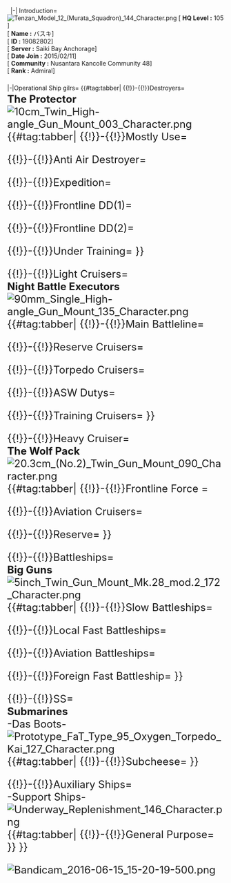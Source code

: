 <font size="2"> </font><!-- Code start--><tabber>
|-| Introduction=
[[File:Tenzan_Model_12_(Murata_Squadron)_144_Character.png|thumb]]
[ <b>HQ Level      :</b> 105 ]
<br>[ <b>Name      :</b> バスキ]
<br>[ <b>ID        :</b> 19082802]
<br>[ <b>Server    :</b> Saiki Bay Anchorage]
<br>[ <b>Date Join :</b> 2015/02/11]
<br>[ <b>Community :</b> Nusantara Kancolle Community 48]
<br>[ <b>Rank      :</b> Admiral]

|-|Operational Ship gilrs=
{{#tag:tabber|
<!-- DestroyerLine==========================================================================-->
{{!}}-{{!}}Destroyers=
<font size=5> 
<br>'''The Protector'''
[[File:10cm_Twin_High-angle_Gun_Mount_003_Character.png|thumb]]
{{#tag:tabber|
{{!}}-{{!}}Mostly Use=
<font size=5> 
{{{!}} style="width:60%;"
{{!}} align = "left"  {{!}} <font size=4 color=#000000>'''Ship''' </font>
{{!}} align = "left" style = "width: 500px;" {{!}} <font size=4 color=#000000>'''Name''' </font>
{{!}} align = "left"  {{!}} <font size=4 color=#000000>'''Level''' </font>
{{!}}-
{{!}} align = "left" {{!}} {{ShipBattleCardKai|Yuudachi/Kai Ni}}
{{!}} align = "left" {{!}} <font size=4>Yuudachi Kai Ni </font>
{{!}} align = "left" {{!}} <font size=4>86</font>
{{!}}-
{{!}} align = "left" {{!}} {{ShipBattleCardKai|Shigure/Kai Ni}}
{{!}} align = "left" {{!}} <font size=4>Shigure Kai Ni</font>
{{!}} align = "left" {{!}} <font size=4>94</font>
{{!}}-
{{!}} align = "left" {{!}} {{ShipBattleCardKai|Kawakaze/Kai Ni}}
{{!}} align = "left" {{!}} <font size=4>Kawakaze Kai Ni</font>
{{!}} align = "left" {{!}} <font size=4>79</font>
{{!}}-
{{!}} align = "left" {{!}} {{ShipBattleCardKai|Shimakaze/Kai}}
{{!}} align = "left" {{!}} <font size=4>Shimakaze Kai </font>
{{!}} align = "left" {{!}} <font size=4>94</font>
{{!}}-
{{!}} align = "left" {{!}} {{ShipBattleCardKai|Akatsuki/Kai Ni}}
{{!}} align = "left" {{!}} <font size=4>Akatsuki Kai Ni</font>
{{!}} align = "left" {{!}} <font size=4>89</font>
{{!}}-
{{!}} align = "left" {{!}} {{ShipBattleCardKai|Hibiki/Kai Ni}}
{{!}} align = "left" {{!}} <font size=4>Hibiki Kai Ni</font>
{{!}} align = "left" {{!}} <font size=4>77</font>
{{!}}-
{{!}}}

{{!}}-{{!}}Anti Air Destroyer=
<font size=5> 
{{{!}} style="width:60%;"
{{!}} align = "left"  {{!}} <font size=4 color=#000000>'''Ship''' </font>
{{!}} align = "left" style = "width: 500px;" {{!}} <font size=4 color=#000000>'''Name''' </font>
{{!}} align = "left"  {{!}} <font size=4 color=#000000>'''Level''' </font>
{{!}}-
{{!}} align = "left" {{!}} {{ShipBattleCardKai|Fubuki/Kai Ni}}
{{!}} align = "left" {{!}} <font size=4>Fubuki Kai Ni </font>
{{!}} align = "left" {{!}} <font size=4>90</font>
{{!}}-
{{!}} align = "left" {{!}} {{ShipBattleCardKai|Teruzuki/Kai}}
{{!}} align = "left" {{!}} <font size=4>Teruzuki Kai </font>
{{!}} align = "left" {{!}} <font size=4>74</font>
{{!}}-
{{!}} align = "left" {{!}} {{ShipBattleCardKai|Hatsuzuki/Kai}}
{{!}} align = "left" {{!}} <font size=4>Hatsuzuki Kai</font>
{{!}} align = "left" {{!}} <font size=4>50</font>
{{!}}-
{{!}}}

{{!}}-{{!}}Expedition=
<font size=5> 
{{{!}} style="width:60%;"
{{!}} align = "left"  {{!}} <font size=4 color=#000000>'''Ship''' </font>
{{!}} align = "left" style = "width: 500px;" {{!}} <font size=4 color=#000000>'''Name''' </font>
{{!}} align = "left"  {{!}} <font size=4 color=#000000>'''Level''' </font>
{{!}}-
{{!}} align = "left" {{!}} {{ShipBattleCardKai|Mutsuki/Kai Ni}}
{{!}} align = "left" {{!}} <font size=4>Mutsuki Kai Ni</font>
{{!}} align = "left" {{!}} <font size=4>70</font>
{{!}}-
{{!}} align = "left" {{!}} {{ShipBattleCardKai|Kisaragi/Kai Ni}}
{{!}} align = "left" {{!}} <font size=4>Kisaragi Kai Ni</font>
{{!}} align = "left" {{!}} <font size=4>70</font>
{{!}}-
{{!}} align = "left" {{!}} {{ShipBattleCardKai|Yayoi/Kai}}
{{!}} align = "left" {{!}} <font size=4>Yayoi Kai</font>
{{!}} align = "left" {{!}} <font size=4>64</font>
{{!}}-
{{!}} align = "left" {{!}} {{ShipBattleCardKai|Uzuki/Kai}}
{{!}} align = "left" {{!}} <font size=4>Uzuki Kai</font>
{{!}} align = "left" {{!}} <font size=4>54</font>
{{!}}-
{{!}} align = "left" {{!}} {{ShipBattleCardKai|Satsuki/Kai}}
{{!}} align = "left" {{!}} <font size=4>Satsuki Kai</font>
{{!}} align = "left" {{!}} <font size=4>66</font>
{{!}}-
{{!}} align = "left" {{!}} {{ShipBattleCardKai|Fumizuki/Kai}}
{{!}} align = "left" {{!}} <font size=4>Fumizuki Kai</font>
{{!}} align = "left" {{!}} <font size=4>58</font>
{{!}}-
{{!}} align = "left" {{!}} {{ShipBattleCardKai|Nagatsuki/Kai}}
{{!}} align = "left" {{!}} <font size=4>Nagatsuki Kai</font>
{{!}} align = "left" {{!}} <font size=4>58</font>
{{!}}-
{{!}} align = "left" {{!}} {{ShipBattleCardKai|Kikuzuki/Kai}}
{{!}} align = "left" {{!}} <font size=4>Kikuzuki Kai</font>
{{!}} align = "left" {{!}} <font size=4>25</font>
{{!}}-
{{!}} align = "left" {{!}} {{ShipBattleCardKai|Mikazuki/Kai}}
{{!}} align = "left" {{!}} <font size=4>Mikazuki Kai</font>
{{!}} align = "left" {{!}} <font size=4>42</font>
{{!}}-
{{!}} align = "left" {{!}} {{ShipBattleCardKai|Mochizuki/Kai}}
{{!}} align = "left" {{!}} <font size=4>Mochizuki Kai</font>
{{!}} align = "left" {{!}} <font size=4>58</font>
{{!}}-
{{!}} align = "left" {{!}} {{ShipBattleCardKai|Kamikaze/}}
{{!}} align = "left" {{!}} <font size=4>Kamikaze</font>
{{!}} align = "left" {{!}} <font size=4>19</font>
{{!}}-
{{!}} align = "left" {{!}} {{ShipBattleCardKai|Harukaze/}}
{{!}} align = "left" {{!}} <font size=4>Harukaze</font>
{{!}} align = "left" {{!}} <font size=4>14</font>
{{!}}-
{{!}}}

{{!}}-{{!}}Frontline DD(1)=
<font size=5> 
{{{!}} style="width:60%;"
{{!}} align = "left"  {{!}} <font size=4 color=#000000>'''Ship''' </font>
{{!}} align = "left" style = "width: 500px;" {{!}} <font size=4 color=#000000>'''Name''' </font>
{{!}} align = "left"  {{!}} <font size=4 color=#000000>'''Level''' </font>
{{!}}-
{{!}} align = "left" {{!}} {{ShipBattleCardKai|Maikaze/Kai}}
{{!}} align = "left" {{!}} <font size=4>Maikaze Kai</font>
{{!}} align = "left" {{!}} <font size=4>29</font>
{{!}}-
{{!}} align = "left" {{!}} {{ShipBattleCardKai|Hatsukaze/Kai}}
{{!}} align = "left" {{!}} <font size=4>Hatsukaze Kai</font>
{{!}} align = "left" {{!}} <font size=4>28</font>
{{!}}-
{{!}} align = "left" {{!}} {{ShipBattleCardKai|Akigumo/Kai}}
{{!}} align = "left" {{!}} <font size=4>Akigumo Kai</font>
{{!}} align = "left" {{!}} <font size=4>38</font>
{{!}}-
{{!}} align = "left" {{!}} {{ShipBattleCardKai|Urakaze/Kai}}
{{!}} align = "left" {{!}} <font size=4>Urakaze Kai</font>
{{!}} align = "left" {{!}} <font size=4>42</font>
{{!}}-
{{!}} align = "left" {{!}} {{ShipBattleCardKai|Hamakaze/Kai}}
{{!}} align = "left" {{!}} <font size=4>Hamakaze Kai</font>
{{!}} align = "left" {{!}} <font size=4>42</font>
{{!}}-
{{!}} align = "left" {{!}} {{ShipBattleCardKai|Tokitsukaze/Kai}}
{{!}} align = "left" {{!}} <font size=4>Tokitsukaze Kai</font>
{{!}} align = "left" {{!}} <font size=4>40</font>
{{!}}-
{{!}} align = "left" {{!}} {{ShipBattleCardKai|Isokaze/Kai}}
{{!}} align = "left" {{!}} <font size=4>Isokaze Kai</font>
{{!}} align = "left" {{!}} <font size=4>50</font>
{{!}}-
{{!}} align = "left" {{!}} {{ShipBattleCardKai|Nowaki/Kai}}
{{!}} align = "left" {{!}} <font size=4>Nowaki Kai</font>
{{!}} align = "left" {{!}} <font size=4>35</font>
{{!}}-
{{!}} align = "left" {{!}} {{ShipBattleCardKai|Hagikaze/Kai}}
{{!}} align = "left" {{!}} <font size=4>Hagikaze Kai</font>
{{!}} align = "left" {{!}} <font size=4>38</font>
{{!}}-
{{!}}}

{{!}}-{{!}}Frontline DD(2)=
<font size=5> 
{{{!}} style="width:60%;"
{{!}} align = "left"  {{!}} <font size=4 color=#000000>'''Ship''' </font>
{{!}} align = "left" style = "width: 500px;" {{!}} <font size=4 color=#000000>'''Name''' </font>
{{!}} align = "left"  {{!}} <font size=4 color=#000000>'''Level''' </font>
{{!}}-
{{!}} align = "left" {{!}} {{ShipBattleCardKai|Yuugumo/Kai}}
{{!}} align = "left" {{!}} <font size=4>Yuugumo Kai</font>
{{!}} align = "left" {{!}} <font size=4>53</font>
{{!}}-
{{!}} align = "left" {{!}} {{ShipBattleCardKai|Makigumo/Kai}}
{{!}} align = "left" {{!}} <font size=4>Makigumo Kai</font>
{{!}} align = "left" {{!}} <font size=4>51</font>
{{!}}-
{{!}} align = "left" {{!}} {{ShipBattleCardKai|Naganami/Kai}}
{{!}} align = "left" {{!}} <font size=4>Naganami Kai</font>
{{!}} align = "left" {{!}} <font size=4>50</font>
{{!}}-
{{!}} align = "left" {{!}} {{ShipBattleCardKai|Kiyoshimo/Kai}}
{{!}} align = "left" {{!}} <font size=4>Kiyoshimo Kai</font>
{{!}} align = "left" {{!}} <font size=4>40</font>
{{!}}-
{{!}} align = "left" {{!}} {{ShipBattleCardKai|Kazagumo/Kai}}
{{!}} align = "left" {{!}} <font size=4>Kazagumo Kai</font>
{{!}} align = "left" {{!}} <font size=4>34</font>
{{!}}-
{{!}} align = "left" {{!}} {{ShipBattleCardKai|Asagumo/Kai}}
{{!}} align = "left" {{!}} <font size=4>Asagumo Kai</font>
{{!}} align = "left" {{!}} <font size=4>35</font>
{{!}}-
{{!}} align = "left" {{!}} {{ShipBattleCardKai|Yamagumo/Kai}}
{{!}} align = "left" {{!}} <font size=4>Yamagumo Kai</font>
{{!}} align = "left" {{!}} <font size=4>37</font>
{{!}}-
{{!}} align = "left" {{!}} {{ShipBattleCardKai|Harusame/Kai}}
{{!}} align = "left" {{!}} <font size=4>Harusame Kai</font>
{{!}} align = "left" {{!}} <font size=4>35</font>
{{!}}-
{{!}} align = "left" {{!}} {{ShipBattleCardKai|Umikaze/Kai}}
{{!}} align = "left" {{!}} <font size=4>Umikaze Kai</font>
{{!}} align = "left" {{!}} <font size=4>32</font>
{{!}}-
{{!}}}

{{!}}-{{!}}Under Training=
<font size=5> 
{{{!}} style="width:60%;"
{{!}} align = "left"  {{!}} <font size=4 color=#000000>'''Ship''' </font>
{{!}} align = "left" style = "width: 500px;" {{!}} <font size=4 color=#000000>'''Name''' </font>
{{!}} align = "left"  {{!}} <font size=4 color=#000000>'''Level''' </font>
{{!}}-
{{!}} align = "left" {{!}} {{ShipBattleCardKai|Asashio/Kai}}
{{!}} align = "left" {{!}} <font size=4>Asashio Kai</font>
{{!}} align = "left" {{!}} <font size=4>21</font>
{{!}}-
{{!}} align = "left" {{!}} {{ShipBattleCardKai|Amatsukaze/Kai}}
{{!}} align = "left" {{!}} <font size=4>Amatsukaze Kai</font>
{{!}} align = "left" {{!}} <font size=4>20</font>
{{!}}-
{{!}}}
}}

<!-- LightCruiserLine============================================================================-->
{{!}}-{{!}}Light Cruisers=
<font size=5> 
<br>'''Night Battle Executors'''
[[File:90mm_Single_High-angle_Gun_Mount_135_Character.png|thumb]]
{{#tag:tabber|
{{!}}-{{!}}Main Battleline=
<font size=5> 
{{{!}} style="width:60%;"
{{!}} align = "left"  {{!}} <font size=4 color=#000000>'''Ship''' </font>
{{!}} align = "left" style = "width: 500px;" {{!}} <font size=4 color=#000000>'''Name''' </font>
{{!}} align = "left"  {{!}} <font size=4 color=#000000>'''Level''' </font>
{{!}}-
{{!}} align = "left" {{!}} {{ShipBattleCardKai|Jintsuu/Kai Ni}}
{{!}} align = "left" {{!}} <font size=4>Jintsuu Kai Ni </font>
{{!}} align = "left" {{!}} <font size=4>96</font>
{{!}}-
{{!}} align = "left" {{!}} {{ShipBattleCardKai|Sendai/Kai Ni}}
{{!}} align = "left" {{!}} <font size=4>Sendai Kai Ni</font>
{{!}} align = "left" {{!}} <font size=4>90</font>
{{!}}-
{{!}} align = "left" {{!}} {{ShipBattleCardKai|Naka/Kai Ni}}
{{!}} align = "left" {{!}} <font size=4>Naka Kai Ni</font>
{{!}} align = "left" {{!}} <font size=4>72</font>
{{!}}-
{{!}} align = "left" {{!}} {{ShipBattleCardKai|Abukuma/Kai Ni}}
{{!}} align = "left" {{!}} <font size=4>Abukuma Kai Ni</font>
{{!}} align = "left" {{!}} <font size=4>94</font>
{{!}}-
{{!}} align = "left" {{!}} {{ShipBattleCardKai|Nagara/Kai}}
{{!}} align = "left" {{!}} <font size=4>Nagara Kai</font>
{{!}} align = "left" {{!}} <font size=4>64</font>
{{!}}-
{{!}}}

{{!}}-{{!}}Reserve Cruisers=
<font size=5> 
{{{!}} style="width:60%;"
{{!}} align = "left"  {{!}} <font size=4 color=#000000>'''Ship''' </font>
{{!}} align = "left" style = "width: 500px;" {{!}} <font size=4 color=#000000>'''Name''' </font>
{{!}} align = "left"  {{!}} <font size=4 color=#000000>'''Level''' </font>
{{!}}-
{{!}} align = "left" {{!}} {{ShipBattleCardKai|Agano/Kai}}
{{!}} align = "left" {{!}} <font size=4>Agano Kai</font>
{{!}} align = "left" {{!}} <font size=4>39</font>
{{!}}-
{{!}} align = "left" {{!}} {{ShipBattleCardKai|Noshiro/Kai}}
{{!}} align = "left" {{!}} <font size=4>Noshiro Kai</font>
{{!}} align = "left" {{!}} <font size=4>66</font>
{{!}}-
{{!}} align = "left" {{!}} {{ShipBattleCardKai|Yahagi/Kai}}
{{!}} align = "left" {{!}} <font size=4>Yahagi Kai</font>
{{!}} align = "left" {{!}} <font size=4>64</font>
{{!}}-
{{!}} align = "left" {{!}} {{ShipBattleCardKai|Sakawa/Kai}}
{{!}} align = "left" {{!}} <font size=4>Sakawa Kai</font>
{{!}} align = "left" {{!}} <font size=4>38</font>
{{!}}-
{{!}}}

{{!}}-{{!}}Torpedo Cruisers=
<font size=5> 
{{{!}} style="width:60%;"
{{!}} align = "left"  {{!}} <font size=4 color=#000000>'''Ship''' </font>
{{!}} align = "left" style = "width: 500px;" {{!}} <font size=4 color=#000000>'''Name''' </font>
{{!}} align = "left"  {{!}} <font size=4 color=#000000>'''Level''' </font>
{{!}}-
{{!}} align = "left" {{!}} {{ShipBattleCardKai|Kitakami/Kai Ni}}
{{!}} align = "left" {{!}} <font size=4>Kitakami Kai Ni </font>
{{!}} align = "left" {{!}} <font size=4>80</font>
{{!}}-
{{!}} align = "left" {{!}} {{ShipBattleCardKai|Ooi/Kai Ni}}
{{!}} align = "left" {{!}} <font size=4>Ooi Kai Ni</font>
{{!}} align = "left" {{!}} <font size=4>66</font>
{{!}}-
{{!}} align = "left" {{!}} {{ShipBattleCardKai|Kiso/Kai Ni}}
{{!}} align = "left" {{!}} <font size=4>Kiso Kai Ni</font>
{{!}} align = "left" {{!}} <font size=4>75</font>
{{!}}-
{{!}}}

{{!}}-{{!}}ASW Dutys=
<font size=5> 
{{{!}} style="width:60%;"
{{!}} align = "left"  {{!}} <font size=4 color=#000000>'''Ship''' </font>
{{!}} align = "left" style = "width: 500px;" {{!}} <font size=4 color=#000000>'''Name''' </font>
{{!}} align = "left"  {{!}} <font size=4 color=#000000>'''Level''' </font>
{{!}}-
{{!}} align = "left" {{!}} {{ShipBattleCardKai|Ooyodo/Kai}}
{{!}} align = "left" {{!}} <font size=4>Ooyodo Kai</font>
{{!}} align = "left" {{!}} <font size=4>75</font>
{{!}}-
{{!}} align = "left" {{!}} {{ShipBattleCardKai|Yuubari/Kai}}
{{!}} align = "left" {{!}} <font size=4>Yuubari Kai</font>
{{!}} align = "left" {{!}} <font size=4>76</font>
{{!}}-
{{!}} align = "left" {{!}} {{ShipBattleCardKai|Isuzu/Kai Ni}}
{{!}} align = "left" {{!}} <font size=4>Isuzu Kai Ni</font>
{{!}} align = "left" {{!}} <font size=4>75</font>
{{!}}-
{{!}}}

{{!}}-{{!}}Training Cruisers=
<font size=5> 
{{{!}} style="width:60%;"
{{!}} align = "left"  {{!}} <font size=4 color=#000000>'''Ship''' </font>
{{!}} align = "left" style = "width: 500px;" {{!}} <font size=4 color=#000000>'''Name''' </font>
{{!}} align = "left"  {{!}} <font size=4 color=#000000>'''Level''' </font>
{{!}}-
{{!}} align = "left" {{!}} {{ShipBattleCardKai|Katori/Kai}}
{{!}} align = "left" {{!}} <font size=4>Katori Kai</font>
{{!}} align = "left" {{!}} <font size=4>36</font>
{{!}}-
{{!}} align = "left" {{!}} {{ShipBattleCardKai|Kashima/Kai}}
{{!}} align = "left" {{!}} <font size=4>Kashima Kai</font>
{{!}} align = "left" {{!}} <font size=4>71</font>
{{!}}-
{{!}}}
}}



<!-- HeavyCruiserLine============================================================================-->
{{!}}-{{!}}Heavy Cruiser=
<font size=5> 
<br>'''The Wolf Pack'''
[[File:20.3cm_(No.2)_Twin_Gun_Mount_090_Character.png|thumb]]
{{#tag:tabber|
{{!}}-{{!}}Frontline Force =
<font size=5> 
{{{!}} style="width:60%;"
{{!}} align = "left"  {{!}} <font size=4 color=#000000>'''Ship''' </font>
{{!}} align = "left" style = "width: 500px;" {{!}} <font size=4 color=#000000>'''Name''' </font>
{{!}} align = "left"  {{!}} <font size=4 color=#000000>'''Level''' </font>
{{!}}-
{{!}} align = "left" {{!}} {{ShipBattleCardKai|Furutaka/Kai Ni}}
{{!}} align = "left" {{!}} <font size=4>Furutaka Kai ni</font>
{{!}} align = "left" {{!}} <font size=4>73</font>
{{!}}-
{{!}} align = "left" {{!}} {{ShipBattleCardKai|Kako/Kai Ni}}
{{!}} align = "left" {{!}} <font size=4>Kako Kai ni</font>
{{!}} align = "left" {{!}} <font size=4>70</font>
{{!}}-
{{!}} align = "left" {{!}} {{ShipBattleCardKai|Aoba/Kai}}
{{!}} align = "left" {{!}} <font size=4>Aoba Kai</font>
{{!}} align = "left" {{!}} <font size=4>73</font>
{{!}}-
{{!}} align = "left" {{!}} {{ShipBattleCardKai|kinugasa/Kai Ni}}
{{!}} align = "left" {{!}} <font size=4>kinugasa Kai Ni</font>
{{!}} align = "left" {{!}} <font size=4>73</font>
{{!}}-


{{!}}-{{!}}Main Heavy Cruisers=
<font size=5> 
{{{!}} style="width:60%;"
{{!}} align = "left"  {{!}} <font size=4 color=#000000>'''Ship''' </font>
{{!}} align = "left" style = "width: 500px;" {{!}} <font size=4 color=#000000>'''Name''' </font>
{{!}} align = "left"  {{!}} <font size=4 color=#000000>'''Level''' </font>
{{!}}-
{{!}} align = "left" {{!}} {{ShipBattleCardKai|Myoukou/Kai Ni}}
{{!}} align = "left" {{!}} <font size=4>Myoukou Kai Ni </font>
{{!}} align = "left" {{!}} <font size=4>95</font>
{{!}}-
{{!}} align = "left" {{!}} {{ShipBattleCardKai|Nachi/Kai Ni}}
{{!}} align = "left" {{!}} <font size=4>Nachi Kai Ni</font>
{{!}} align = "left" {{!}} <font size=4>77</font>
{{!}}-
{{!}} align = "left" {{!}} {{ShipBattleCardKai|Haguro/Kai Ni}}
{{!}} align = "left" {{!}} <font size=4>Haguro Kai Ni</font>
{{!}} align = "left" {{!}} <font size=4>86</font>
{{!}}-
{{!}} align = "left" {{!}} {{ShipBattleCardKai|Ashigara/Kai Ni}}
{{!}} align = "left" {{!}} <font size=4>Ashigara Kai Ni</font>
{{!}} align = "left" {{!}} <font size=4>70</font>
{{!}}-
{{!}} align = "left" {{!}} {{ShipBattleCardKai|Maya/Kai Ni}}
{{!}} align = "left" {{!}} <font size=4>Maya Kai Ni</font>
{{!}} align = "left" {{!}} <font size=4>122</font>
{{!}}-
{{!}} align = "left" {{!}} {{ShipBattleCardKai|Choukai/Kai Ni}}
{{!}} align = "left" {{!}} <font size=4>Choukai Kai Ni </font>
{{!}} align = "left" {{!}} <font size=4>96</font>
{{!}}-
{{!}}}

{{!}}-{{!}}Aviation Cruisers=
<font size=5> 
{{{!}} style="width:60%;"
{{!}} align = "left"  {{!}} <font size=4 color=#000000>'''Ship''' </font>
{{!}} align = "left" style = "width: 500px;" {{!}} <font size=4 color=#000000>'''Name''' </font>
{{!}} align = "left"  {{!}} <font size=4 color=#000000>'''Level''' </font>
{{!}}-
{{!}} align = "left" {{!}} {{ShipBattleCardKai|Mogami/Kai}}
{{!}} align = "left" {{!}} <font size=4>Mogami Kai</font>
{{!}} align = "left" {{!}} <font size=4>50</font>
{{!}}-
{{!}} align = "left" {{!}} {{ShipBattleCardKai|Mikuma/Kai}}
{{!}} align = "left" {{!}} <font size=4>Mikuma Kai</font>
{{!}} align = "left" {{!}} <font size=4>48</font>
{{!}}-
{{!}} align = "left" {{!}} {{ShipBattleCardKai|Suzuya/Kai}}
{{!}} align = "left" {{!}} <font size=4>Suzuya Kai</font>
{{!}} align = "left" {{!}} <font size=4>83</font>
{{!}}-
{{!}} align = "left" {{!}} {{ShipBattleCardKai|Kumano/Kai}}
{{!}} align = "left" {{!}} <font size=4>Kumano Kai</font>
{{!}} align = "left" {{!}} <font size=4>69</font>
{{!}}-
{{!}} align = "left" {{!}} {{ShipBattleCardKai|Tone/Kai Ni}}
{{!}} align = "left" {{!}} <font size=4>Tone Kai Ni</font>
{{!}} align = "left" {{!}} <font size=4>83</font>
{{!}}-
{{!}} align = "left" {{!}} {{ShipBattleCardKai|Chikuma/Kai Ni}}
{{!}} align = "left" {{!}} <font size=4>Chikuma Kai Ni</font>
{{!}} align = "left" {{!}} <font size=4>77</font>
{{!}}-
{{!}}}

{{!}}-{{!}}Reserve=
<font size=5> 
{{{!}} style="width:60%;"
{{!}} align = "left"  {{!}} <font size=4 color=#000000>'''Ship''' </font>
{{!}} align = "left" style = "width: 500px;" {{!}} <font size=4 color=#000000>'''Name''' </font>
{{!}} align = "left"  {{!}} <font size=4 color=#000000>'''Level''' </font>
{{!}}-
{{!}} align = "left" {{!}} {{ShipBattleCardKai|Prinz Eugen/Kai}}
{{!}} align = "left" {{!}} <font size=4>Prinz Eugen Kai</font>
{{!}} align = "left" {{!}} <font size=4>54</font>
{{!}}-
{{!}} align = "left" {{!}} {{ShipBattleCardKai|Zara/Kai}}
{{!}} align = "left" {{!}} <font size=4>Zara Kai</font>
{{!}} align = "left" {{!}} <font size=4>55</font>
{{!}}-
{{!}} align = "left" {{!}} {{ShipBattleCardKai|Pola/Kai}}
{{!}} align = "left" {{!}} <font size=4>Pola Kai</font>
{{!}} align = "left" {{!}} <font size=4>50</font>
{{!}}-
{{!}}}
}}

<!-- BattleshipLine============================================================================-->
{{!}}-{{!}}Battleships=
<font size=5> 
<br>'''Big Guns'''
[[File:5inch_Twin_Gun_Mount_Mk.28_mod.2_172_Character.png|thumb]]
{{#tag:tabber|
{{!}}-{{!}}Slow Battleships=
<font size=5> 
{{{!}} style="width:60%;"
{{!}} align = "left"  {{!}} <font size=4 color=#000000>'''Ship''' </font>
{{!}} align = "left" style = "width: 500px;" {{!}} <font size=4 color=#000000>'''Name''' </font>
{{!}} align = "left"  {{!}} <font size=4 color=#000000>'''Level''' </font>
{{!}}-
{{!}} align = "left" {{!}} {{ShipBattleCardKai|Nagato/Kai}}
{{!}} align = "left" {{!}} <font size=4>Nagato Kai</font>
{{!}} align = "left" {{!}} <font size=4>89</font>
{{!}}-
{{!}} align = "left" {{!}} {{ShipBattleCardKai|Mutsu/Kai}}
{{!}} align = "left" {{!}} <font size=4>Mutsu Kai</font>
{{!}} align = "left" {{!}} <font size=4>76</font>
{{!}}-
{{!}}}

{{!}}-{{!}}Local Fast Battleships=
<font size=5> 
{{{!}} style="width:60%;"
{{!}} align = "left"  {{!}} <font size=4 color=#000000>'''Ship''' </font>
{{!}} align = "left" style = "width: 500px;" {{!}} <font size=4 color=#000000>'''Name''' </font>
{{!}} align = "left"  {{!}} <font size=4 color=#000000>'''Level''' </font>
{{!}}-
{{!}} align = "left" {{!}} {{ShipBattleCardKai|Kongou/Kai Ni}}
{{!}} align = "left" {{!}} <font size=4>Kongou Kai Ni</font>
{{!}} align = "left" {{!}} <font size=4>93</font>
{{!}}-
{{!}} align = "left" {{!}} {{ShipBattleCardKai|Haruna/Kai Ni}}
{{!}} align = "left" {{!}} <font size=4>Haruna Kai Ni</font>
{{!}} align = "left" {{!}} <font size=4>92</font>
{{!}}-
{{!}} align = "left" {{!}} {{ShipBattleCardKai|Kirishima/Kai Ni}}
{{!}} align = "left" {{!}} <font size=4>Kirishima Kai Ni</font>
{{!}} align = "left" {{!}} <font size=4>98</font>
{{!}}-
{{!}} align = "left" {{!}} {{ShipBattleCardKai|Hiei/Kai Ni}}
{{!}} align = "left" {{!}} <font size=4>Hiei Kai Ni</font>
{{!}} align = "left" {{!}} <font size=4>83</font>
{{!}}-
{{!}}}

{{!}}-{{!}}Aviation Battleships=
<font size=5> 
{{{!}} style="width:60%;"
{{!}} align = "left"  {{!}} <font size=4 color=#000000>'''Ship''' </font>
{{!}} align = "left" style = "width: 500px;" {{!}} <font size=4 color=#000000>'''Name''' </font>
{{!}} align = "left"  {{!}} <font size=4 color=#000000>'''Level''' </font>
{{!}}-
{{!}} align = "left" {{!}} {{ShipBattleCardKai|Fusou/Kai Ni}}
{{!}} align = "left" {{!}} <font size=4>Fusou Kai Ni</font>
{{!}} align = "left" {{!}} <font size=4>97</font>
{{!}}-
{{!}} align = "left" {{!}} {{ShipBattleCardKai|Yamashiro/Kai Ni}}
{{!}} align = "left" {{!}} <font size=4>Yamashiro Kai Ni</font>
{{!}} align = "left" {{!}} <font size=4>97</font>
{{!}}-
{{!}} align = "left" {{!}} {{ShipBattleCardKai|Ise/Kai}}
{{!}} align = "left" {{!}} <font size=4>Ise Kai</font>
{{!}} align = "left" {{!}} <font size=4>64</font>
{{!}}-
{{!}} align = "left" {{!}} {{ShipBattleCardKai|Hyuuga/Kai}}
{{!}} align = "left" {{!}} <font size=4>Hyuuga Kai</font>
{{!}} align = "left" {{!}} <font size=4>63</font>
{{!}}-
{{!}}}

{{!}}-{{!}}Foreign Fast Battleship=
<font size=5> 
{{{!}} style="width:60%;"
{{!}} align = "left"  {{!}} <font size=4 color=#000000>'''Ship''' </font>
{{!}} align = "left" style = "width: 500px;" {{!}} <font size=4 color=#000000>'''Name''' </font>
{{!}} align = "left"  {{!}} <font size=4 color=#000000>'''Level''' </font>
{{!}}-
{{!}} align = "left" {{!}} {{ShipBattleCardKai|Roma/Kai}}
{{!}} align = "left" {{!}} <font size=4>Roma Kai</font>
{{!}} align = "left" {{!}} <font size=4>75</font>
{{!}}-
{{!}} align = "left" {{!}} {{ShipBattleCardKai|Italia}}
{{!}} align = "left" {{!}} <font size=4>Italia</font>
{{!}} align = "left" {{!}} <font size=4>75</font>
{{!}}-
{{!}} align = "left" {{!}} {{ShipBattleCardKai|Bismarck/Drei}}
{{!}} align = "left" {{!}} <font size=4>Bismarck Drei</font>
{{!}} align = "left" {{!}} <font size=4>89</font>
{{!}}-
{{!}} align = "left" {{!}} {{ShipBattleCardKai|Iowa/Kai}}
{{!}} align = "left" {{!}} <font size=4>Iowa Kai</font>
{{!}} align = "left" {{!}} <font size=4>51</font>
{{!}}-
}}

<!---AircraftCarrierLine============================================================================-->
{{!}}-{{!}}Aircraft Carriers=
<font size=5> 
<br>'''Gain Control Of The Sky and Make us Safe'''
[[File:Zero_Fighter_Model_62_(Fighter-bomber_Iwai_Squadron)_154_Character.png|thumb]]
<font size=5> 
{{#tag:tabber| 
{{!}}-{{!}}Aircraft Carrier=
{{{!}} style="width:60%;"
{{!}} align = "left"  {{!}} <font size=4 color=#000000>'''Ship''' </font>
{{!}} align = "left" style = "width: 500px;" {{!}} <font size=4 color=#000000>'''Name''' </font>
{{!}} align = "left"  {{!}} <font size=4 color=#000000>'''Level''' </font>
{{!}}-
{{!}} align = "left" {{!}} {{ShipBattleCardKai|Akagi/Kai}}
{{!}} align = "left" {{!}} <font size=4>Akagi Kai</font>
{{!}} align = "left" {{!}} <font size=4>78</font>
{{!}}-
{{!}} align = "left" {{!}} {{ShipBattleCardKai|Kaga/Kai}}
{{!}} align = "left" {{!}} <font size=4>Kaga Kai</font>
{{!}} align = "left" {{!}} <font size=4>92</font>
{{!}}-
{{!}} align = "left" {{!}} {{ShipBattleCardKai|Hiryuu/Kai Ni}}
{{!}} align = "left" {{!}} <font size=4>Hiryuu Kai Ni</font>
{{!}} align = "left" {{!}} <font size=4>90</font>
{{!}}-
{{!}} align = "left" {{!}} {{ShipBattleCardKai|Souryuu/Kai Ni}}
{{!}} align = "left" {{!}} <font size=4>Souryuu Kai Ni</font>
{{!}} align = "left" {{!}} <font size=4>90</font>
{{!}}-
{{!}} align = "left" {{!}} {{ShipBattleCardKai|Shoukaku/Kai Ni}}
{{!}} align = "left" {{!}} <font size=4>Shoukaku Kai Ni</font>
{{!}} align = "left" {{!}} <font size=4>92</font>
{{!}}-
{{!}} align = "left" {{!}} {{ShipBattleCardKai|Zuikaku/Kai Ni}}
{{!}} align = "left" {{!}} <font size=4>Zuikaku Kai Ni</font>
{{!}} align = "left" {{!}} <font size=4>93</font>
{{!}}-
{{!}} align = "left" {{!}} {{ShipBattleCardKai|Unryuu/Kai}}
{{!}} align = "left" {{!}} <font size=4>Unryuu Kai</font>
{{!}} align = "left" {{!}} <font size=4>77</font>
{{!}}-
{{!}} align = "left" {{!}} {{ShipBattleCardKai|Amagi/Kai}}
{{!}} align = "left" {{!}} <font size=4>Amagi Kai</font>
{{!}} align = "left" {{!}} <font size=4>81</font>
{{!}}-
{{!}} align = "left" {{!}} {{ShipBattleCardKai|Katsuragi/Kai}}
{{!}} align = "left" {{!}} <font size=4>Katsuragi Kai</font>
{{!}} align = "left" {{!}} <font size=4>91</font>
{{!}}-
{{!}} align = "left" {{!}} {{ShipBattleCardKai|Graf Zeppelin /Kai}}
{{!}} align = "left" {{!}} <font size=4>Graf Zeppelin Kai</font>
{{!}} align = "left" {{!}} <font size=4>75</font>
{{!}}-

{{!}}-{{!}}Light Aircraft Carrier=
<font size=5> 
{{{!}} style="width:60%;"
{{!}} align = "left"  {{!}} <font size=4 color=#000000>'''Ship''' </font>
{{!}} align = "left" style = "width: 500px;" {{!}} <font size=4 color=#000000>'''Name''' </font>
{{!}} align = "left"  {{!}} <font size=4 color=#000000>'''Level''' </font>
{{!}}-
{{!}} align = "left" {{!}} {{ShipBattleCardKai|Junyou/Kai Ni}}
{{!}} align = "left" {{!}} <font size=4>Junyou Kai Ni </font>
{{!}} align = "left" {{!}} <font size=4>84</font>
{{!}}-
{{!}} align = "left" {{!}} {{ShipBattleCardKai|Zuihou/Kai}}
{{!}} align = "left" {{!}} <font size=4>Zuihou Kai</font>
{{!}} align = "left" {{!}} <font size=4>78</font>
{{!}}-
{{!}} align = "left" {{!}} {{ShipBattleCardKai|Hiyou/Kai}}
{{!}} align = "left" {{!}} <font size=4>Hiyou Kai</font>
{{!}} align = "left" {{!}} <font size=4>77</font>
{{!}}-
{{!}} align = "left" {{!}} {{ShipBattleCardKai|Ryuujou/Kai Ni}}
{{!}} align = "left" {{!}} <font size=4>Ryuujou Kai Ni</font>
{{!}} align = "left" {{!}} <font size=4>80</font>
{{!}}-
{{!}} align = "left" {{!}} {{ShipBattleCardKai|Chitose/Carrier Kai Ni}}
{{!}} align = "left" {{!}} <font size=4>Chitose Carrier Kai Ni</font>
{{!}} align = "left" {{!}} <font size=4>75</font>
{{!}}-
{{!}} align = "left" {{!}} {{ShipBattleCardKai|Chiyoda/Carrier Kai Ni}}
{{!}} align = "left" {{!}} <font size=4>Chiyoda Carrier Kai Ni</font>
{{!}} align = "left" {{!}} <font size=4>74</font>
{{!}}-
{{!}} align = "left" {{!}} {{ShipBattleCardKai|Ryuuhou/Kai}}
{{!}} align = "left" {{!}} <font size=4>Ryuuhou Kai</font>
{{!}} align = "left" {{!}} <font size=4>54</font>
{{!}}-
{{!}}}
}}

<!-- SubmarineLine============================================================================-->
{{!}}-{{!}}SS=
<font size=5> 
<br>'''Submarines'''
<font size=5> 
<br>-Das Boots-
[[File:Prototype_FaT_Type_95_Oxygen_Torpedo_Kai_127_Character.png|thumb]]
{{#tag:tabber|
{{!}}-{{!}}Subcheese=
<font size=5> 
{{{!}} style="width:60%;"
{{!}} align = "left"  {{!}} <font size=4 color=#000000>'''Ship''' </font>
{{!}} align = "left" style = "width: 500px;" {{!}} <font size=4 color=#000000>'''Name''' </font>
{{!}} align = "left"  {{!}} <font size=4 color=#000000>'''Level''' </font>
{{!}}-
{{!}} align = "left" {{!}} {{ShipBattleCardKai|I-58/}}
{{!}} align = "left" {{!}} <font size=4>I-58</font>
{{!}} align = "left" {{!}} <font size=4>60</font>
{{!}}-
{{!}} align = "left" {{!}} {{ShipBattleCardKai|I-8/}}
{{!}} align = "left" {{!}} <font size=4>I-8 Kai</font>
{{!}} align = "left" {{!}} <font size=4>66</font>
{{!}}-
{{!}} align = "left" {{!}} {{ShipBattleCardKai|I-19/}}
{{!}} align = "left" {{!}} <font size=4>I-19</font>
{{!}} align = "left" {{!}} <font size=4>48</font>
{{!}}-
{{!}} align = "left" {{!}} {{ShipBattleCardKai|I-168/}}
{{!}} align = "left" {{!}} <font size=4>I-168</font>
{{!}} align = "left" {{!}} <font size=4>55</font>
{{!}}-
{{!}} align = "left" {{!}} {{ShipBattleCardKai|Ro-500/}}
{{!}} align = "left" {{!}} <font size=4>Ro-500</font>
{{!}} align = "left" {{!}} <font size=4>60</font>
{{!}}-
{{!}} align = "left" {{!}} {{ShipBattleCardKai|I-401/}}
{{!}} align = "left" {{!}} <font size=4>I-401</font>
{{!}} align = "left" {{!}} <font size=4>45</font>
{{!}}-
{{!}}}
}}

<!-- AXLine============================================================================-->
{{!}}-{{!}}Auxiliary Ships=
<font size=5> 
<br>-Support Ships-
[[File:Underway_Replenishment_146_Character.png|thumb]]
{{#tag:tabber|
{{!}}-{{!}}General Purpose=
<font size=5> 
{{{!}} style="width:60%;"
{{!}} align = "left"  {{!}} <font size=4 color=#000000>'''Ship''' </font>
{{!}} align = "left" style = "width: 500px;" {{!}} <font size=4 color=#000000>'''Name''' </font>
{{!}} align = "left"  {{!}} <font size=4 color=#000000>'''Level''' </font>
{{!}}-
{{!}} align = "left" {{!}} {{ShipBattleCardKai|Akashi/Kai}}
{{!}} align = "left" {{!}} <font size=4>Akashi Kai</font>
{{!}} align = "left" {{!}} <font size=4>41</font>
{{!}}-
{{!}} align = "left" {{!}} {{ShipBattleCardKai|Chiyoda/Kai}}
{{!}} align = "left" {{!}} <font size=4>Chiyoda Kai</font>
{{!}} align = "left" {{!}} <font size=4>42</font>
{{!}}-
{{!}} align = "left" {{!}} {{ShipBattleCardKai|Mizuho/Kai}}
{{!}} align = "left" {{!}} <font size=4>Mizuho Kai</font>
{{!}} align = "left" {{!}} <font size=4>65</font>
{{!}}-
{{!}} align = "left" {{!}} {{ShipBattleCardKai|Hayasui/Kai}}
{{!}} align = "left" {{!}} <font size=4>Hayasui Kai</font>
{{!}} align = "left" {{!}} <font size=4>26</font>
{{!}}-
{{!}}}
}}
}}
 
</tabber>
[[File:Bandicam_2016-06-15_15-20-19-500.png]]